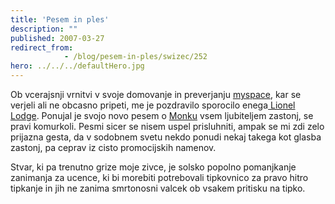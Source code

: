 ```yaml
---
title: 'Pesem in ples'
description: ""
published: 2007-03-27
redirect_from: 
            - /blog/pesem-in-ples/swizec/252
hero: ../../../defaultHero.jpg
---
```


Ob vcerajsnji vrnitvi v svoje domovanje in preverjanju [myspace](http://myspace.com/swizec), kar se verjeli ali ne obcasno pripeti, me je pozdravilo sporocilo enega[ Lionel Lodge](http://profile.myspace.com/index.cfm?fuseaction=user.viewprofile&friendid=58513191). Ponujal je svojo novo pesem o [Monku](http://en.wikipedia.org/wiki/Adrian_Monk) vsem ljubiteljem zastonj, se pravi komurkoli. Pesmi sicer se nisem uspel prisluhniti, ampak se mi zdi zelo prijazna gesta, da v sodobnem svetu nekdo ponudi nekaj takega kot glasba zastonj, pa ceprav iz cisto promocijskih namenov.

Stvar, ki pa trenutno grize moje zivce, je solsko popolno pomanjkanje zanimanja za ucence, ki bi morebiti potrebovali tipkovnico za pravo hitro tipkanje in jih ne zanima smrtonosni valcek ob vsakem pritisku na tipko.
